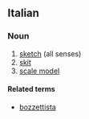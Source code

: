 ==Italian==

===Noun===
{{it-noun|bozzett|m|o|i}}

# [[sketch]] (all senses)
# [[skit]]
# [[scale model]]

====Related terms====
* [[bozzettista]]